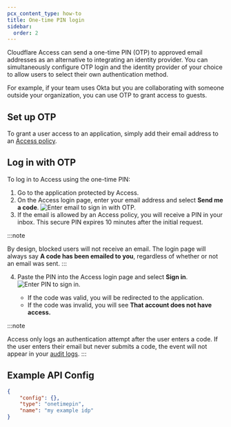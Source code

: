 ```yaml
---
pcx_content_type: how-to
title: One-time PIN login
sidebar:
  order: 2
---
```



Cloudflare Access can send a one-time PIN (OTP) to approved email addresses as an alternative to integrating an identity provider. You can simultaneously configure OTP login and the identity provider of your choice to allow users to select their own authentication method.

For example, if your team uses Okta but you are collaborating with someone outside your organization, you can use OTP to grant access to guests.

## Set up OTP

<Render file="access/one-time-pin" />

To grant a user access to an application, simply add their email address to an [Access policy](/cloudflare-one/policies/access/policy-management/#create-a-policy).

## Log in with OTP

To log in to Access using the one-time PIN:

1. Go to the application protected by Access.
2. On the Access login page, enter your email address and select **Send me a code**.
   ![Enter email to sign in with OTP.](~/assets/images/cloudflare-one/identity/otp/otp1.png)
3. If the email is allowed by an Access policy, you will receive a PIN in your inbox. This secure PIN expires 10 minutes after the initial request.

:::note

By design, blocked users will not receive an email. The login page will always say **A code has been emailed to you**, regardless of whether or not an email was sent.
:::

4. Paste the PIN into the Access login page and select **Sign in**.
   ![Enter PIN to sign in.](~/assets/images/cloudflare-one/identity/otp/otp2.png)

   - If the code was valid, you will be redirected to the application.
   - If the code was invalid, you will see **That account does not have access.**

:::note

Access only logs an authentication attempt after the user enters a code. If the user enters their email but never submits a code, the event will not appear in your [audit logs](/cloudflare-one/insights/logs/audit-logs/#authentication-audit-logs).
:::

## Example API Config

```json
{
	"config": {},
	"type": "onetimepin",
	"name": "my example idp"
}
```
